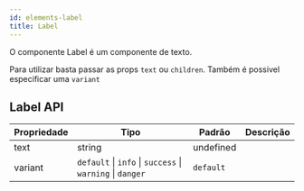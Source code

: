 ```yaml
---
id: elements-label
title: Label
---
```



O componente Label é um componente de texto.

Para utilizar basta passar as props `text` ou `children`. Também é possivel especificar uma `variant`

<Interactive>
  <Label
    text={text("Text", "I'm a label")}
    variant={select("Variant", "default", [
      "default",
      "info",
      "success",
      "warning",
      "danger",
    ])}
  />
</Interactive>

## Label API

| Propriedade | Tipo                                                      | Padrão    | Descrição |
| ----------- | --------------------------------------------------------- | --------- | --------- |
| text        | string                                                    | undefined |           |
| variant     | `default` \| `info` \| `success` \| `warning` \| `danger` | `default` |           |
